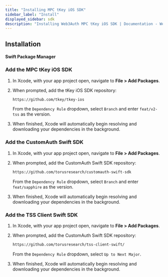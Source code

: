 ```yaml
---
title: "Installing MPC tKey iOS SDK"
sidebar_label: "Install"
displayed_sidebar: sdk
description: "Installing Web3Auth MPC tKey iOS SDK | Documentation - Web3Auth"
---
```


## Installation

#### Swift Package Manager

### Add the MPC tKey iOS SDK

1. In Xcode, with your app project open, navigate to **File > Add Packages**.

1. When prompted, add the tKey iOS SDK repository:

   ```sh
   https://github.com/tkey/tkey-ios
   ```

   From the `Dependency Rule` dropdown, select `Branch` and enter `feat/v2-tss` as the version.

1. When finished, Xcode will automatically begin resolving and downloading your dependencies in the background.

### Add the CustomAuth Swift SDK

1. In Xcode, with your app project open, navigate to **File > Add Packages**.

1. When prompted, add the CustomAuth Swift SDK repository:

   ```sh
   https://github.com/torusresearch/customauth-swift-sdk
   ```

   From the `Dependency Rule` dropdown, select `Branch` and enter `feat/sapphire` as the version.

1. When finished, Xcode will automatically begin resolving and downloading your dependencies in the background.

### Add the TSS Client Swift SDK

1. In Xcode, with your app project open, navigate to **File > Add Packages**.

1. When prompted, add the CustomAuth Swift SDK repository:

   ```sh
   https://github.com/torusresearch/tss-client-swift/
   ```

   From the `Dependency Rule` dropdown, select `Up to Next Major`.

1. When finished, Xcode will automatically begin resolving and downloading your dependencies in the background.
